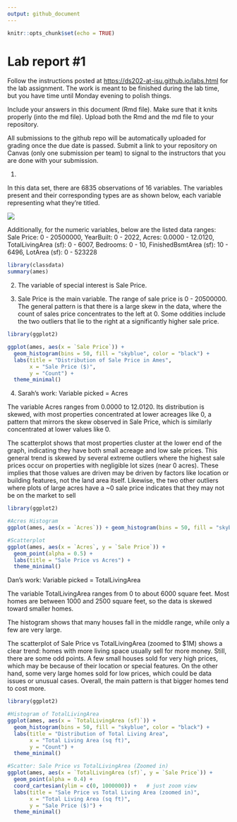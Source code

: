 ```yaml
---
output: github_document
---
```


<!-- README.md is generated from README.Rmd. Please edit the README.Rmd file -->

```r
knitr::opts_chunk$set(echo = TRUE)
```

# Lab report #1

Follow the instructions posted at <https://ds202-at-isu.github.io/labs.html> for the lab assignment. The work is meant to be finished during the lab time, but you have time until Monday evening to polish things.

Include your answers in this document (Rmd file). Make sure that it knits properly (into the md file). Upload both the Rmd and the md file to your repository.

All submissions to the github repo will be automatically uploaded for grading once the due date is passed. Submit a link to your repository on Canvas (only one submission per team) to signal to the instructors that you are done with your submission.

1.  

In this data set, there are 6835 observations of 16 variables. The variables present and their corresponding types are as shown below, each variable representing what they're titled.

![](Screenshot1.png)

Additionally, for the numeric variables, below are the listed data ranges: Sale Price: 0 - 20500000, YearBuilt: 0 - 2022, Acres: 0.0000 - 12.0120, TotalLivingArea (sf): 0 - 6007, Bedrooms: 0 - 10, FinishedBsmtArea (sf): 10 - 6496, LotArea (sf): 0 - 523228

```r
library(classdata)
summary(ames)
```

2.  The variable of special interest is Sale Price.

3.  Sale Price is the main variable. The range of sale price is 0 - 20500000. The general pattern is that there is a large skew in the data, where the count of sales price concentrates to the left at 0. Some oddities include the two outliers that lie to the right at a significantly higher sale price.

```r
library(ggplot2)

ggplot(ames, aes(x = `Sale Price`)) +
  geom_histogram(bins = 50, fill = "skyblue", color = "black") +
  labs(title = "Distribution of Sale Price in Ames",
       x = "Sale Price ($)",
       y = "Count") +
  theme_minimal()
```

4.  Sarah's work: Variable picked = Acres

The variable Acres ranges from 0.0000 to 12.0120. Its distribution is skewed, with most properties concentrated at lower acreages like 0, a pattern that mirrors the skew observed in Sale Price, which is similarly concentrated at lower values like 0.

The scatterplot shows that most properties cluster at the lower end of the graph, indicating they have both small acreage and low sale prices. This general trend is skewed by several extreme outliers where the highest sale prices occur on properties with negligible lot sizes (near 0 acres). These implies that those values are driven may be driven by factors like location or building features, not the land area itself. Likewise, the two other outliers where plots of large acres have a \~0 sale price indicates that they may not be on the market to sell

```r
library(ggplot2)

#Acres Histogram
ggplot(ames, aes(x = `Acres`)) + geom_histogram(bins = 50, fill = "skyblue", color = "black") + labs(title = "Distribution of Acres in Ames", x = "Acres", y = "Count") + theme_minimal()

#Scatterplot
ggplot(ames, aes(x = `Acres`, y = `Sale Price`)) +
  geom_point(alpha = 0.5) +
  labs(title = "Sale Price vs Acres") +
  theme_minimal()

```


Dan's work: Variable picked = TotalLivingArea

The variable TotalLivingArea ranges from 0 to about 6000 square feet. Most homes are between 1000 and 2500 square feet, so the data is skewed toward smaller homes.

The histogram shows that many houses fall in the middle range, while only a few are very large.

The scatterplot of Sale Price vs TotalLivingArea (zoomed to $1M) shows a clear trend: homes with more living space usually sell for more money. Still, there are some odd points. A few small houses sold for very high prices, which may be because of their location or special features. On the other hand, some very large homes sold for low prices, which could be data issues or unusual cases. Overall, the main pattern is that bigger homes tend to cost more.

```r
library(ggplot2)

#Histogram of TotalLivingArea
ggplot(ames, aes(x = `TotalLivingArea (sf)`)) +
  geom_histogram(bins = 50, fill = "skyblue", color = "black") +
  labs(title = "Distribution of Total Living Area",
       x = "Total Living Area (sq ft)",
       y = "Count") +
  theme_minimal()

#Scatter: Sale Price vs TotalLivingArea (Zoomed in)
ggplot(ames, aes(x = `TotalLivingArea (sf)`, y = `Sale Price`)) +
  geom_point(alpha = 0.4) +
  coord_cartesian(ylim = c(0, 1000000)) +   # just zoom view
  labs(title = "Sale Price vs Total Living Area (zoomed in)",
       x = "Total Living Area (sq ft)",
       y = "Sale Price ($)") +
  theme_minimal()

```
